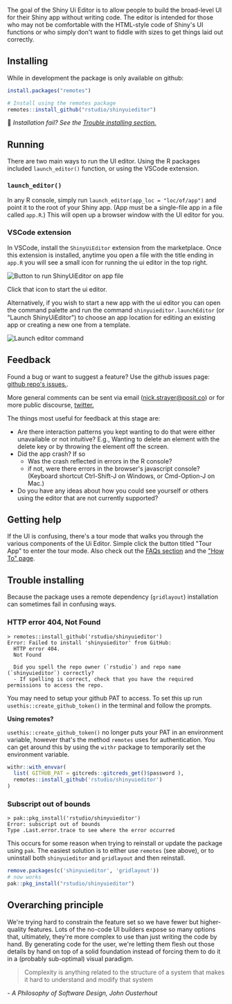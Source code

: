 The goal of the Shiny Ui Editor is to allow people to build the broad-level UI for their Shiny app without writing code. The editor is intended for those who may not be comfortable with the HTML-style code of Shiny's UI functions or who simply don't want to fiddle with sizes to get things laid out correctly.

## Installing

While in development the package is only available on github:

```r
install.packages("remotes")

# Install using the remotes package
remotes::install_github("rstudio/shinyuieditor")
```

🚨 _Installation fail? See the [Trouble installing section.](#trouble-installing)_

## Running

There are two main ways to run the UI editor. Using the R packages included `launch_editor()` function, or using the VSCode extension.

### `launch_editor()`

In any R console, simply run `launch_editor(app_loc = "loc/of/app")` and point it to the root of your Shiny app. (App must be a single-file app in a file called `app.R`.) This will open up a browser window with the UI editor for you.

### VSCode extension

In VSCode, install the `ShinyUiEditor` extension from the marketplace. Once this extension is installed, anytime you open a file with the title ending in `app.R` you will see a small icon for running the ui editor in the top right.

![Button to run ShinyUiEditor on app file](https://github.com/rstudio/shinyuieditor/raw/dev/inst/vscode-extension/assets/run-sue-btn.png)

Click that icon to start the ui editor.

Alternatively, if you wish to start a new app with the ui editor you can open the command palette and run the command `shinyuieditor.launchEditor` (or "Launch ShinyUiEditor") to choose an app location for editing an existing app or creating a new one from a template.

![Launch editor command](https://github.com/rstudio/shinyuieditor/raw/dev/inst/vscode-extension/assets/launch-editor-cmd.png)

## Feedback

Found a bug or want to suggest a feature? Use the github issues page: [github repo's issues.](https://github.com/rstudio/shinyuieditor/issues).

More general comments can be sent via email (nick.strayer@posit.co) or for more public discourse, [twitter.](https://twitter.com/NicholasStrayer)

The things most useful for feedback at this stage are:

- Are there interaction patterns you kept wanting to do that were either unavailable or not intuitive? E.g., Wanting to delete an element with the delete key or by throwing the element off the screen.
- Did the app crash? If so
  - Was the crash reflected in errors in the R console?
  - if not, were there errors in the browser's javascript console? (Keyboard shortcut Ctrl-Shift-J on Windows, or Cmd-Option-J on Mac.)
- Do you have any ideas about how you could see yourself or others using the editor that are not currently supported?

## Getting help

If the UI is confusing, there's a tour mode that walks you through the various components of the Ui Editor. Simple click the button titled "Tour App" to enter the tour mode. Also check out the [FAQs section](FAQs) and the ["How To" page](how-to).

## Trouble installing

Because the package uses a remote dependency (`gridlayout`) installation can sometimes fail in confusing ways.

### HTTP error 404, Not Found

```
> remotes::install_github('rstudio/shinyuieditor')
Error: Failed to install 'shinyuieditor' from GitHub:
  HTTP error 404.
  Not Found

  Did you spell the repo owner (`rstudio`) and repo name (`shinyuieditor`) correctly?
  - If spelling is correct, check that you have the required permissions to access the repo.
```

You may need to setup your github PAT to access. To set this up run `usethis::create_github_token()` in the terminal and follow the prompts.

**Using remotes?**

`usethis::create_github_token()` no longer puts your PAT in an environment variable, however that's the method `remotes` uses for authentication. You can get around this by using the `withr` package to temporarily set the environment variable.

```r
withr::with_envvar(
  list( GITHUB_PAT = gitcreds::gitcreds_get()$password ),
  remotes::install_github('rstudio/shinyuieditor')
)
```

### Subscript out of bounds

```
> pak::pkg_install('rstudio/shinyuieditor')
Error: subscript out of bounds
Type .Last.error.trace to see where the error occurred
```

This occurs for some reason when trying to reinstall or update the package using `pak`. The easiest solution is to either use `remotes` (see above), or to uninstall both `shinyuieditor` and `gridlayout` and then reinstall.

```r
remove.packages(c('shinyuieditor', 'gridlayout'))
# now works
pak::pkg_install("rstudio/shinyuieditor")
```

## Overarching principle

We're trying hard to constrain the feature set so we have fewer but higher-quality features. Lots of the no-code UI builders expose so many options that, ultimately, they're more complex to use than just writing the code by hand. By generating code for the user, we're letting them flesh out those details by hand on top of a solid foundation instead of forcing them to do it in a (probably sub-optimal) visual paradigm.

> Complexity is anything related to the structure of a system that makes it hard to understand and modify that system

_- A Philosophy of Software Design, John Ousterhout_
